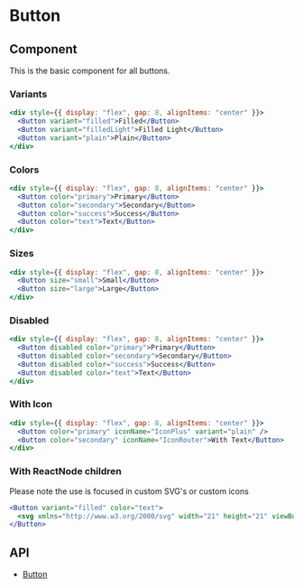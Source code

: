 # Button

## Component

This is the basic component for all buttons.

### Variants

```jsx live
<div style={{ display: "flex", gap: 8, alignItems: "center" }}>
  <Button variant="filled">Filled</Button>
  <Button variant="filledLight">Filled Light</Button>
  <Button variant="plain">Plain</Button>
</div>
```

### Colors

```jsx live
<div style={{ display: "flex", gap: 8, alignItems: "center" }}>
  <Button color="primary">Primary</Button>
  <Button color="secondary">Secondary</Button>
  <Button color="success">Success</Button>
  <Button color="text">Text</Button>
</div>
```

### Sizes

```jsx live
<div style={{ display: "flex", gap: 8, alignItems: "center" }}>
  <Button size="small">Small</Button>
  <Button size="large">Large</Button>
</div>
```

### Disabled

```jsx live
<div style={{ display: "flex", gap: 8, alignItems: "center" }}>
  <Button disabled color="primary">Primary</Button>
  <Button disabled color="secondary">Secondary</Button>
  <Button disabled color="success">Success</Button>
  <Button disabled color="text">Text</Button>
</div>
```

### With Icon

```jsx live
<div style={{ display: "flex", gap: 8, alignItems: "center" }}>
  <Button color="primary" iconName="IconPlus" variant="plain" />
  <Button color="secondary" iconName="IconRouter">With Text</Button>
</div>
```

### With ReactNode children

Please note the use is focused in custom SVG's or custom icons

```jsx live
<Button variant="filled" color="text">
  <svg xmlns="http://www.w3.org/2000/svg" width="21" height="21" viewBox="0 0 21 21"><title>MS-SymbolLockup</title><rect x="1" y="1" width="9" height="9" fill="#f25022"/><rect x="1" y="11" width="9" height="9" fill="#00a4ef"/><rect x="11" y="1" width="9" height="9" fill="#7fba00"/><rect x="11" y="11" width="9" height="9" fill="#ffb900"/></svg>
</Button>
```

## API

- [Button](/docs/apis/button)




